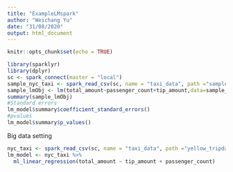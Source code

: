 ```yaml
---
title: "ExampleLMspark"
author: "Weichang Yu"
date: "31/08/2020"
output: html_document
---
```


```r
knitr::opts_chunk$set(echo = TRUE)
```

```r
library(sparklyr)
library(dplyr)
sc <- spark_connect(master = "local")
sample_nyc_taxi <- spark_read_csv(sc, name = "taxi_data", path ="sample.csv", header = TRUE)
sample_lmObj <- lm(total_amount~passenger_count+tip_amount,data=sample_nyc_taxi)
summary(sample_lmObj)
#Standard errors
lm_model$summary$coefficient_standard_errors()
#pvalues
lm_model$summary$p_values()
```


Big data setting
```r
nyc_taxi <- spark_read_csv(sc, name = "taxi_data", path ="yellow_tripdata_2015-12.csv", header = TRUE)
lm_model <- nyc_taxi %>%
  ml_linear_regression(total_amount ~ tip_amount + passenger_count)
```


